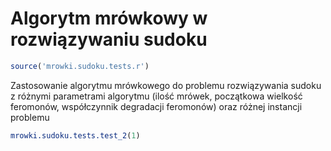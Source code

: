 Algorytm mrówkowy w rozwiązywaniu sudoku
========================================================
```r
source('mrowki.sudoku.tests.r')
```
Zastosowanie algorytmu mrówkowego do problemu rozwiązywania sudoku z różnymi parametrami algorytmu (ilość mrówek, początkowa wielkość feromonów, współczynnik degradacji feromonów) oraz różnej instancji problemu



```r
mrowki.sudoku.tests.test_2(1)
```
